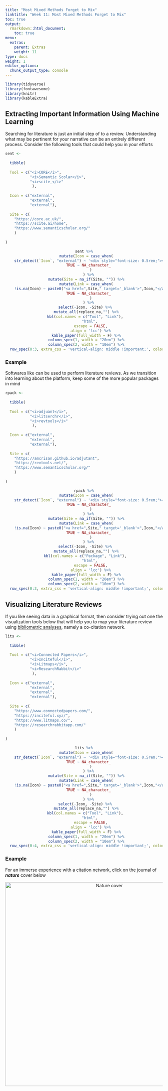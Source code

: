 ```yaml
---
title: "Most Mixed Methods Forget to Mix"
linktitle: "Week 11: Most Mixed Methods Forget to Mix"
toc: true
output:
  rmarkdown::html_document:
    toc: true
menu:
  extras:
    parent: Extras
    weight: 11
type: docs
weight: 1
editor_options: 
  chunk_output_type: console
---
```


<link rel="stylesheet" href="https://cdnjs.cloudflare.com/ajax/libs/font-awesome/5.15.4/css/all.min.css" />

<link href='https://fonts.googleapis.com/css?family=Roboto Condensed' rel='stylesheet'>

<style>
.hvr-sweep-to-left {
    display: inline-block;
    vertical-align: middle;
    -webkit-transform: perspective(1px) translateZ(0);
    transform: perspective(1px) translateZ(0);
    box-shadow: 0 0 1px rgba(0, 0, 0, 0);
    position: relative;
    -webkit-transition-property: color;
    transition-property: color;
    -webkit-transition-duration: 0.25s;
    transition-duration: 0.25s;
  }

.hvr-sweep-to-left:before {
  content: "";
  position: absolute;
  z-index: -1;
  top: 0px;
  left: 0px;
  right: 0px;
  bottom: 0px;
  border-radius: 5px;
  background: #9f54fb;
    -webkit-transform: scaleX(0);
  transform: scaleX(0);
  -webkit-transform-origin: 100% 50%;
  transform-origin: 100% 50%;
  -webkit-transition-property: transform;
  transition-property: transform;
  -webkit-transition-duration: 0.3s;
  transition-duration: 0.3s;
  -webkit-transition-timing-function: ease-out;
  transition-timing-function: ease-out;
}

.hvr-sweep-to-left:hover:before, 
.hvr-sweep-to-left:focus:before, 
.hvr-sweep-to-left:active:before {
  -webkit-transform: scaleX(1);
  transform: scaleX(1);
}

iframe {
  border: none;
}

td, th, tr, table {
    border: 0 !important;
    border-spacing:0 !important;
  }
  
.wrapper{
  display:inline-flex;
}.wrapper .icon{
  margin: 0 20px;
  cursor:pointer;
  display:flex;
  align-items:center;
  justify-content:center;
  flex-direction:column;
  position: relative;
  z-index:2;}.wrapper .icon span{
  position:relative;
  z-index:2;
  height: 60px;
  width: 60px;
  display:block;
  background: #282A35;
  box-shadow: 0px 0px 0px 0px rgba(0,0,0,0.1);
  border-radius:50%;
  text-align:center;
  transition: all 0.4s cubic-bezier(0.68, -0.55, 0.265, 1.55);
}.wrapper .icon span i{
  font-size:20px;
  line-height:60px;
}.wrapper .icon .tooltip{
  position:absolute;
  top:0px;
  background: #282A35;
  box-shadow: 0px 0px 0px 0px rgba(0,0,0,0.1);
  font-size: 20px;
  font-family: 'Roboto Condensed';
  padding: 10px 30px;
  border-radius: 25px;
  color:white;
  opacity:0;
  pointer-events: none;
  transition: all 0.4s cubic-bezier(0.68, -0.55, 0.265, 1.55);
}.wrapper .icon:hover .tooltip{
  opacity:1;
  pointer-events: auto;
  top:-91px;
}.wrapper .icon .tooltip:before{
  position:absolute;
  content:"";
  height:15px;
  width:15px;
  bottom:-8px;
  left:50%;
  transform: translateX(-50%) rotate(45deg);
}.wrapper .icon:hover span,
.wrapp .icon:hover .tooltip{
  text-shadow: 0px -1px 0px rgba(0,0,0,0.4);
}.wrapper .icon:hover span{
  color: #fff;
}.wrapper .leftright:hover span,
.wrapper .leftright:hover .tooltip,
.wrapper .leftright:hover .tooltip:before{
  background:#1b85b8;
}.wrapper .info:hover span,
.wrapper .info:hover .tooltip,
.wrapper .info:hover .tooltip:before{
  background:#559e83;
}.wrapper .github:hover span,
.wrapper .github:hover .tooltip,
.wrapper .github:hover .tooltip:before{
  background:#9e5570;
}.wrapper .youtube:hover span,
.wrapper .youtube:hover .tooltip,
.wrapper .youtube:hover .tooltip:before{
  background:#55959e;
}

.holder {
  height: 100%;
  width: 60%;
  display: flex;
  justify-content: center;
  align-items: center;
}

.holder > * {
  display: flex;
  flex-direction: column;
  justify-content: center;
  align-items: center;
}

.bigcol {
flex: 0 0 75%;
}

.smallcol{
flex: 0 0 25%;
}
  
.clear{
    clear:both;
}

i.fa.fa-save{
color:#ffffff;
}
</style>

<script>
$(document).ready(function(){
     $('[data-toggle="tooltip"]').tooltip();   
});
</script>

```r
library(tidyverse)
library(fontawesome)
library(knitr)
library(kableExtra)
```

## Extracting Important Information Using Machine Learning

Searching for literature is just an initial step of to a review. Understanding what may be pertinent for your narrative can be an entirely different process. Consider the following tools that could help you in your efforts

```r

sent <- 
  
  tibble(
  
  Tool = c("<i>CORE</i>",
           "<i>Semantic Scolar</i>", 
           "<i>scite_</i>"
            ),
  
  Icon = c("external",
           "external",
           "external"),
  
  Site = c(
    "https://core.ac.uk/",
    "https://scite.ai/home",
    "https://www.semanticscholar.org/"
    )
  
)

```

<center>
```r
sent %>%
  mutate(Icon = case_when(
    str_detect(`Icon`, "external") ~ '<div style="font-size: 0.5rem;"><i class="fa fa-external-link fa-2x" aria-hidden="true" style="color:#559977"></i></div>',
    TRUE ~ NA_character_
      )
    ) %>%
  mutate(Site = na_if(Site, "")) %>%
  mutate(Link = case_when(
    !is.na(Icon) ~ paste0("<a href=",Site," target='_blank'>",Icon,"</a>"),
    TRUE ~ NA_character_
      )
    ) %>%
  select(-Icon, -Site) %>% 
  mutate_all(replace_na,"") %>%
  kbl(col.names = c("Tool", "Link"), 
      "html", 
      escape = FALSE,
      align = 'lcc') %>%
  kable_paper(full_width = F) %>%
  column_spec(1, width = "20em") %>%
  column_spec(2, width = "10em") %>%
  row_spec(0:3, extra_css = 'vertical-align: middle !important;', color = "#ffffff", background = "transparent") 
```
</center>

### Example
Softwares like <i class="fab fa-r-project" aria-hidden="true" style="color:#A7E2F5"></i> can be used to perform literature reviews. As we transition into learning about the platform, keep some of the more popular packages in mind

```r

rpack <- 
  
  tibble(
  
  Tool = c("<i>adjuant</i>",
           "<i>litserchr</i>",
           "<i>revtools</i>"
            ),
  
  Icon = c("external",
           "external",
           "external"),
  
  Site = c(
    "https://amcrisan.github.io/adjutant",
    "https://revtools.net/",
    "https://www.semanticscholar.org/"
    )
  
)

```

<center>
```r
rpack %>%
  mutate(Icon = case_when(
    str_detect(`Icon`, "external") ~ '<div style="font-size: 0.5rem;"><i class="fa fa-external-link fa-2x" aria-hidden="true" style="color:#559977"></i></div>',
    TRUE ~ NA_character_
      )
    ) %>%
  mutate(Site = na_if(Site, "")) %>%
  mutate(Link = case_when(
    !is.na(Icon) ~ paste0("<a href=",Site," target='_blank'>",Icon,"</a>"),
    TRUE ~ NA_character_
      )
    ) %>%
  select(-Icon, -Site) %>% 
  mutate_all(replace_na,"") %>%
  kbl(col.names = c("Package", "Link"), 
      "html", 
      escape = FALSE,
      align = 'lcc') %>%
  kable_paper(full_width = F) %>%
  column_spec(1, width = "20em") %>%
  column_spec(2, width = "10em") %>%
  row_spec(0:3, extra_css = 'vertical-align: middle !important;', color = "#ffffff", background = "transparent") 
```
</center>


## Visualizing Literature Reviews

If you like seeing data in a graphical format, then consider trying out one the visualization tools below that will help you to map your literature review using [bibliometric analyses](https://en.wikipedia.org/wiki/Bibliometrics), namely a co-citation network.

```r

lits <- 
  
  tibble(
  
  Tool = c("<i>Connected Papers</i>", 
           "<i>Inciteful</i>",
           "<i>Litmaps</i>",
           "<i>ResearchRabbit</i>"
            ),
  
  Icon = c("external", 
           "external", 
           "external",
           "external"),
  
  Site = c(
    "https://www.connectedpapers.com/",
    "https://inciteful.xyz/",
    "https://www.litmaps.co/",
    "https://researchrabbitapp.com/"
    )
  
)

```

<center>
```r
lits %>%
  mutate(Icon = case_when(
    str_detect(`Icon`, "external") ~ '<div style="font-size: 0.5rem;"><i class="fa fa-external-link fa-2x" aria-hidden="true" style="color:#559977"></i></div>',
    TRUE ~ NA_character_
      )
    ) %>%
  mutate(Site = na_if(Site, "")) %>%
  mutate(Link = case_when(
    !is.na(Icon) ~ paste0("<a href=",Site," target='_blank'>",Icon,"</a>"),
    TRUE ~ NA_character_
      )
    ) %>%
  select(-Icon, -Site) %>% 
  mutate_all(replace_na,"") %>%
  kbl(col.names = c("Tool", "Link"), 
      "html", 
      escape = FALSE,
      align = 'lcc') %>%
  kable_paper(full_width = F) %>%
  column_spec(1, width = "20em") %>%
  column_spec(2, width = "10em") %>%
  row_spec(0:4, extra_css = 'vertical-align: middle !important;', color = "#ffffff", background = "transparent") 
```
</center>

### Example

For an immerse experience with a citation network, click on the journal of <i><b>nature</b></i> cover below

<center>
  <a href="https://www.nature.com/immersive/d42859-019-00121-0/index.html" target="_blank">
    <img src="/img/gen/nature.png" alt="Nature cover" width="650">
  </a>
</center>
